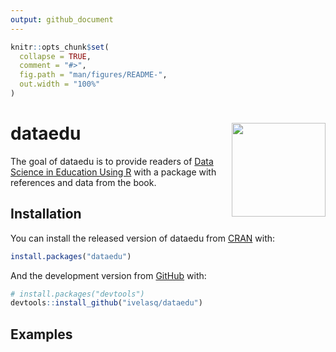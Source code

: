 ```yaml
---
output: github_document
---
```


<!-- README.md is generated from README.Rmd. Please edit that file -->

```r
knitr::opts_chunk$set(
  collapse = TRUE,
  comment = "#>",
  fig.path = "man/figures/README-",
  out.width = "100%"
)
```

# dataedu <img src="https://i.ibb.co/F76nyTh/hex.png" align = "right" height="150"/>

<!-- badges: start -->
<!-- badges: end -->

The goal of dataedu is to provide readers of [Data Science in Education Using R](https://github.com/data-edu/data-science-in-education) with a package with references and data from the book.

## Installation

You can install the released version of dataedu from [CRAN](https://CRAN.R-project.org) with:

``` r
install.packages("dataedu")
```

And the development version from [GitHub](https://github.com/) with:

``` r
# install.packages("devtools")
devtools::install_github("ivelasq/dataedu")
```

## Examples

